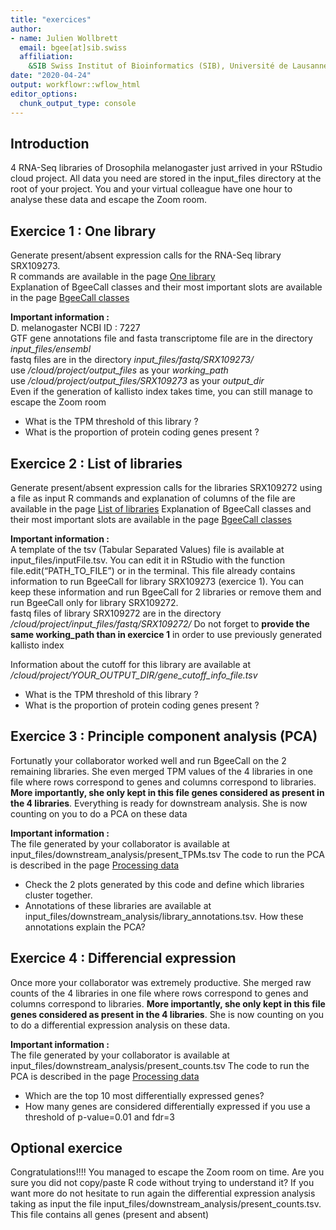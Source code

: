 ```yaml
---
title: "exercices"
author: 
- name: Julien Wollbrett
  email: bgee[at]sib.swiss
  affiliation:
    &SIB Swiss Institut of Bioinformatics (SIB), Université de Lausanne 
date: "2020-04-24"
output: workflowr::wflow_html
editor_options:
  chunk_output_type: console
---
```


## Introduction

4 RNA-Seq libraries of Drosophila melanogaster just arrived in your RStudio cloud project. 
All data you need are stored in the input_files directory at the root of your project.
You and your virtual colleague have one hour to analyse these data and escape the Zoom room.


## Exercice 1 : One library

Generate present/absent expression calls for the RNA-Seq library SRX109273.  
R commands are available in the page [One library](https://jwollbrett.github.io/BgeeCall_practical/one_library.html)  
Explanation of BgeeCall classes and their most important slots are available in the page [BgeeCall classes](https://jwollbrett.github.io/BgeeCall_practical/classes_description.html)

**Important information :**  
D. melanogaster NCBI ID : 7227   
GTF gene annotations file and fasta transcriptome file are in the directory _input_files/ensembl_   
fastq files are in the directory _input_files/fastq/SRX109273/_   
use _/cloud/project/output_files_ as your _working_path_   
use _/cloud/project/output_files/SRX109273_ as your _output_dir_   
Even if the generation of kallisto index takes time, you can still manage to escape the Zoom room   

* What is the TPM threshold of this library ?
* What is the proportion of protein coding genes present ?


## Exercice 2 : List of libraries
Generate present/absent expression calls for the libraries SRX109272 using a file as input
R commands and explanation of columns of the file are available in the page [List of libraries](https://jwollbrett.github.io/BgeeCall_practical/list_libraries.html)
Explanation of BgeeCall classes and their most important slots are available in the page [BgeeCall classes](https://jwollbrett.github.io/BgeeCall_practical/classes_description.html)

**Important information :**  
A template of the tsv (Tabular Separated Values) file is available at input_files/inputFile.tsv. You can edit it in RStudio with the function file.edit("PATH_TO_FILE") or in the terminal.
This file already contains information to run BgeeCall for library SRX109273 (exercice 1). You can keep these information and run BgeeCall for 2 libraries or remove them and run BgeeCall only for library SRX109272.   
fastq files of library SRX109272 are in the directory _/cloud/project/input_files/fastq/SRX109272/_
Do not forget to **provide the same working_path than in exercice 1** in order to use previously generated kallisto index

Information about the cutoff for this library are available at _/cloud/project/YOUR_OUTPUT_DIR/gene_cutoff_info_file.tsv_

* What is the TPM threshold of this library ?
* What is the proportion of protein coding genes present ?


## Exercice 3 : Principle component analysis (PCA)
Fortunatly your collaborator worked well and run BgeeCall on the 2 remaining libraries. She even merged TPM values of the 4 libraries in one file where rows correspond to genes and columns correspond to libraries.
**More importantly, she only kept in this file genes considered as present in the 4 libraries**. Everything is ready for downstream analysis.
She is now counting on you to do a PCA on these data

**Important information :**  
The file generated by your collaborator is available at input_files/downstream_analysis/present_TPMs.tsv
The code to run the PCA is described in the page [Processing data](https://jwollbrett.github.io/BgeeCall_practical/analysis.html)

* Check the 2 plots generated by this code and define which libraries cluster together.
* Annotations of these libraries are available at input_files/downstream_analysis/library_annotations.tsv. How these annotations explain the PCA?


## Exercice 4 : Differencial expression
Once more your collaborator was extremely productive. She merged raw counts of the 4 libraries in one file where rows correspond to genes and columns correspond to libraries.
**More importantly, she only kept in this file genes considered as present in the 4 libraries**.
She is now counting on you to do a differential expression analysis on these data.

**Important information :**  
The file generated by your collaborator is available at input_files/downstream_analysis/present_counts.tsv
The code to run the PCA is described in the page [Processing data]()

* Which are the top 10 most differentially expressed genes?
* How many genes are considered differentially expressed if you use a threshold of p-value=0.01 and fdr=3


## Optional exercice
Congratulations!!!! You managed to escape the Zoom room on time.
Are you sure you did not copy/paste R code without trying to understand it?
If you want more do not hesitate to run again the differential expression analysis taking as input the file input_files/downstream_analysis/present_counts.tsv. This file contains all genes (present and absent)


